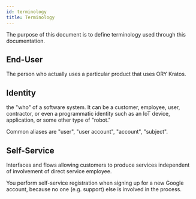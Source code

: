 ```yaml
---
id: terminology
title: Terminology
---
```


The purpose of this document is to define terminology used through this
documentation.

## End-User

The person who actually uses a particular product that uses ORY Kratos.

## Identity

the "who" of a software system. It can be a customer, employee, user,
contractor, or even a programmatic identity such as an IoT device, application,
or some other type of "robot."

Common aliases are "user", "user account", "account", "subject".

## Self-Service

Interfaces and flows allowing customers to produce services independent of
involvement of direct service employee.

You perform self-service registration when signing up for a new Google account,
because no one (e.g. support) else is involved in the process.

